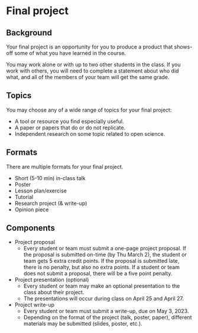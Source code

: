 # Final project {#final_project -}

## Background {-}

Your final project is an opportunity for you to produce a product that shows-off some of what you have learned in the course.

You may work alone or with up to two other students in the class.
If you work with others, you will need to complete a statement about who did what, and all of the members of your team will get the same grade.

## Topics {-}

You may choose any of a wide range of topics for your final project:

- A tool or resource you find especially useful.
- A paper or papers that do or do not replicate.
- Independent research on some topic related to open science.

## Formats {-}

There are multiple formats for your final project.

- Short (5-10 min) in-class talk
- Poster
- Lesson plan/exercise
- Tutorial
- Research project (& write-up)
- Opinion piece

## Components {-}

- Project proposal
    - Every student or team must submit a one-page project proposal. If the proposal is submitted on-time ([by Thu March 2]{.orange_due}), the student or team gets 5 extra credit points. If the proposal is submitted late, there is no penalty, but also no extra points. If a student or team does not submit a proposal, there will be a five point penalty.
- Project presentation (optional)
    - Every student or team may make an optional presentation to the class about their project.
    - The presentations will occur during class on April 25 and April 27.
- Project write-up
    - Every student or team must submit a write-up, [due on May 3, 2023]{.orange_due}.
    - Depending on the format of the project (talk, poster, paper), different materials may be submitted (slides, poster, etc.).
